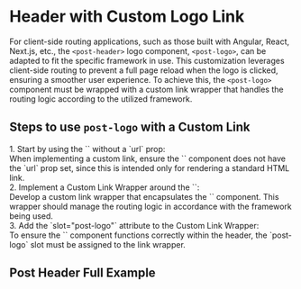 
<Meta of={HeaderWithCustomLogoLink} />

# Header with Custom Logo Link

For client-side routing applications, such as those built with Angular, React, Next.js, etc., the `<post-header>` logo component, `<post-logo>`, can be adapted to fit the specific framework in use. This customization leverages client-side routing to prevent a full page reload when the logo is clicked, ensuring a smoother user experience. To achieve this, the `<post-logo>` component must be wrapped with a custom link wrapper that handles the routing logic according to the utilized framework.

## Steps to use `post-logo` with a Custom Link

<div className="fw-bold"> 1. Start by using the `<post-logo>` without a `url` prop:</div> When implementing a custom link, ensure the `<post-logo>` component does not have the `url` prop set, since this is intended only for rendering a standard HTML link.

<Source code={logoCode.firstStep} language="html" />

<div className="fw-bold">2. Implement a Custom Link Wrapper around the `<post-logo>`:</div> Develop a custom link wrapper that encapsulates the `<post-logo>` component. This wrapper should manage the routing logic in accordance with the framework being used.

<Source code={logoCode.secondStep} language="html" />

<div className="fw-bold">3. Add the `slot="post-logo"` attribute to the Custom Link Wrapper:</div>
To ensure the `<post-logo>` component functions correctly within the header, the `post-logo` slot must be assigned to the link wrapper.

<Source code={logoCode.thirdStep} language="html" />

## Post Header Full Example

<FrameworkSelector />
